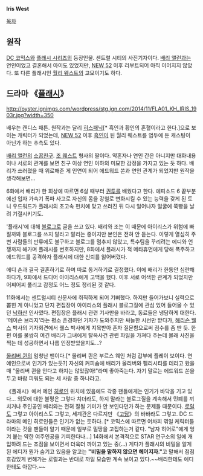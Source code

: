 '''Iris West'''

[[목차]]
== 원작 ==
[[DC 코믹스]]와 [[플래시(DC 코믹스)|플래시 시리즈]]의 등장인물. 센트럴 시티의 사진기자이다. [[배리 앨런]]과는 연인이었고 결혼해서 아이도 있었지만, [[NEW 52]] 이후 리부트되어 아직 이어지지 않았다. 또 다른 플래시인 [[월리 웨스트]]의 고모이기도 하다.

== 드라마 《[[플래시(드라마)|플래시]]》 ==
http://oyster.ignimgs.com/wordpress/stg.ign.com/2014/11/FLA01_KH_IRIS_1903r.jpg?width=350

배우는 캔디스 패튼. 원작과는 달리 [[히스패닉]][* 흑인과 황인의 혼혈이라고 한다.]으로 보이는 캐릭터가 되었는데, [[NEW 52]] 이후 [[흑인]]이 된 월리 웨스트를 염두에 둔 캐스팅이 아닌가 하는 추측도 있다.

[[배리 앨런(플래시)|배리 앨런]]의 [[소꿉친구]]. [[조 웨스트]] 형사의 딸이다. 약혼자나 연인 간은 아니지만 대화내용이나 서로의 관계를 보면 친구 이상 연인 이하의 미묘한 감정을 가지고 있는 듯 하다. 배리가 쓰러졌을 때 위로해준 게 인연이 되어 에드워드 쏜과 연인 관계가 되었지만 원작을 생각해보면...

6화에서 배리가 한 회상에 따르면 6살 때부터 [[권투]]를 배웠다고 한다. 에피소드 6 끝부분에선 입자 가속기 폭파 사고로 자신의 몸을 강철로 변화시킬 수 있는 능력을 갖게 된 토니 우드워드가 플래시의 초고속 펀치에 맞고 쓰러진 뒤 다시 일어나자 얼굴에 쭉빵을 날려 기절시키기도.

'플래시'에 대해 [[블로그]]로 글을 쓰고 있다. 배리와 조는 이 때문에 아이리스가 위험에 빠질까봐 블로그를 쓰지 말라고 말리는 중이지만 본인은 전혀 안 듣는다. 이렇게 열심히 주변 사람들의 만류에도 불구하고 블로그를 멈추지 않았고, 특수팀을 꾸리려는 에디와 언쟁까지 해가며 플래시를 변호하지만, 8화에서 플래시가 적 메타휴먼에게 당해 폭주하고 에드워드를 공격하자 플래시에 대한 신뢰를 잃어버렸다.

에디 손과 결국 결혼하기로 하며 따로 동거하기로 결정했다. 이에 배리가 한동안 심란해 하다가, 9화에서 드디어 아이리스에게 고백을 했다. 이후 서로 어색한 관계가 되었지만 어찌어찌 풀리고 감정도 어느 정도 정리된 것 같다.

11화에서는 센트럴시티 신문사에 취직하게 되어 기뻐했다. 하지만 들어가보니 실력으로 뽑힌 게 아니었고 단지 편집장이 아이리스의 플래시 블로그질에 관심 있어 들어올 수 있던 [[낙하산]] 인사였다. 편집장은 플래시 관련 기사만을 바라고, 동료들은 냉담하게 대한다. '메이슨 브리지'라는 평소 존경하던 기자가 도와주지만 싸늘한 시선만 받다가, [[해리슨 웰스]] 박사의 기자회견에서 웰스 박사에게 지목받아 혼자 질문함으로써 점수를 좀 딴 듯. 한편 이를 불쌍히 여긴 배리가 그녀에게 탈옥사건 관련 파일을 가져다 주는데 몰래 사진을 찍는 데 성공하면서 나름 인정받았을지도...?

[[올리버 퀸(애로우)|올리버 퀸]]의 엄청난 팬이다.[* 올리버 퀸은 부르스 웨인 처럼 갑부에 플레이 보이다. 연예인으로써 인기가 있는듯?] 자신의 커피숍에 배리가 올리버와 펠리시티를 데리고 왔을 때 "올리버 퀸을 안다고 하지는 않았잖아!"라며 좋아죽는다. 자기 말로는 에드워드 쏜을 두고 바람 피워도 되는 세 사람 중 하나라고.

《플래시》에서 메인 [[히로인]] 위치에 있음에도 각종 팬들에게는 인기가 바닥을 기고 있다... 외모에 대한 불평은 그렇다 치더라도, 하지 말라는 블로그질을 계속해서 민폐를 끼치거나 주인공인 배리와는 전혀 잘될 기미가 안 보인다던가 하는 문제들 때문이다. [[로럴 랜스|로럴]]도 그렇고 아이리스도 그렇고, 세계관은 다르지만 《[[고담(드라마)|고담]]》의 바바라도 그렇고. DC 드라마의 메인 히로인들은 인기가 없는 듯하다. [* 코믹스에 따르면 어차피 엮일 케릭터들이라는 것을 팬들이 알기 때문에 일부로 밀땅을 고집하는거 같다. "남자 히어로"에게 엉겨 붙는 약한 여주인공을 기피한다나...]
14화에서 본격적으로 STAR 연구소의 일에 개입하려 드는 조짐을 보이면서 더욱더 까이고 있는 중(...)
게다가 플래시의 비밀을 알게 된 에디가 뭔가 숨기고 있음을 알고는 '''"비밀을 말하지 않으면 헤어지자."'''고 말해서 점점 호감있게 변해가는 로럴과는 반대로 까일 모습만 계속 보이고 있다.~~배리한테도 에디한테도 아깝다.~~
